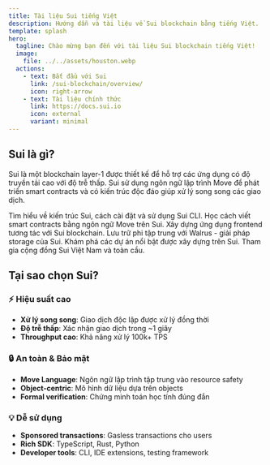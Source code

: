 ```yaml
---
title: Tài liệu Sui tiếng Việt
description: Hướng dẫn và tài liệu về Sui blockchain bằng tiếng Việt.
template: splash
hero:
  tagline: Chào mừng bạn đến với tài liệu Sui blockchain tiếng Việt!
  image:
    file: ../../assets/houston.webp
  actions:
    - text: Bắt đầu với Sui
      link: /sui-blockchain/overview/
      icon: right-arrow
    - text: Tài liệu chính thức
      link: https://docs.sui.io
      icon: external
      variant: minimal
---
```



## Sui là gì?

Sui là một blockchain layer-1 được thiết kế để hỗ trợ các ứng dụng có độ truyền tải cao với độ trễ thấp. Sui sử dụng ngôn ngữ lập trình Move để phát triển smart contracts và có kiến trúc độc đáo giúp xử lý song song các giao dịch.

<CardGrid stagger>
	<Card title="🚀 Sui Blockchain" icon="rocket">
		Tìm hiểu về kiến trúc Sui, cách cài đặt và sử dụng Sui CLI.
	</Card>
	<Card title="📝 Move Language" icon="puzzle">
		Học cách viết smart contracts bằng ngôn ngữ Move trên Sui.
	</Card>
	<Card title="💻 Frontend trên Sui" icon="laptop">
		Xây dựng ứng dụng frontend tương tác với Sui blockchain.
	</Card>
	<Card title="🗄️ Walrus Storage" icon="setting">
		Lưu trữ phi tập trung với Walrus - giải pháp storage của Sui.
	</Card>
	<Card title="🌟 Showcase" icon="open-book">
		Khám phá các dự án nổi bật được xây dựng trên Sui.
	</Card>
	<Card title="🤝 Cộng đồng" icon="comment">
		Tham gia cộng đồng Sui Việt Nam và toàn cầu.
	</Card>
</CardGrid>

## Tại sao chọn Sui?

### ⚡ Hiệu suất cao
- **Xử lý song song**: Giao dịch độc lập được xử lý đồng thời
- **Độ trễ thấp**: Xác nhận giao dịch trong ~1 giây
- **Throughput cao**: Khả năng xử lý 100k+ TPS

### 🔒 An toàn & Bảo mật
- **Move Language**: Ngôn ngữ lập trình tập trung vào resource safety
- **Object-centric**: Mô hình dữ liệu dựa trên objects
- **Formal verification**: Chứng minh toán học tính đúng đắn

### 💡 Dễ sử dụng
- **Sponsored transactions**: Gasless transactions cho users
- **Rich SDK**: TypeScript, Rust, Python
- **Developer tools**: CLI, IDE extensions, testing framework
